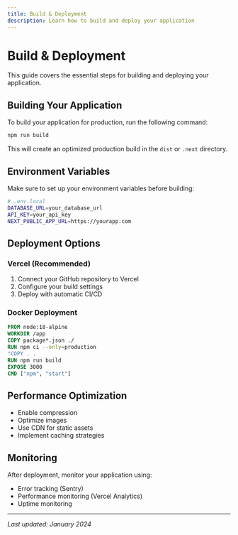 ```yaml
---
title: Build & Deployment
description: Learn how to build and deploy your application
---
```


# Build & Deployment

This guide covers the essential steps for building and deploying your application.

## Building Your Application

To build your application for production, run the following command:

```bash
npm run build
```

This will create an optimized production build in the `dist` or `.next` directory.

## Environment Variables

Make sure to set up your environment variables before building:

```bash
# .env.local
DATABASE_URL=your_database_url
API_KEY=your_api_key
NEXT_PUBLIC_APP_URL=https://yourapp.com
```

## Deployment Options

### Vercel (Recommended)

1. Connect your GitHub repository to Vercel
2. Configure your build settings
3. Deploy with automatic CI/CD

### Docker Deployment

```dockerfile
FROM node:18-alpine
WORKDIR /app
COPY package*.json ./
RUN npm ci --only=production
"COPY . .
RUN npm run build
EXPOSE 3000
CMD ["npm", "start"]
```

## Performance Optimization

- Enable compression
- Optimize images
- Use CDN for static assets
- Implement caching strategies

## Monitoring

After deployment, monitor your application using:

- Error tracking (Sentry)
- Performance monitoring (Vercel Analytics)
- Uptime monitoring

---

*Last updated: January 2024*
